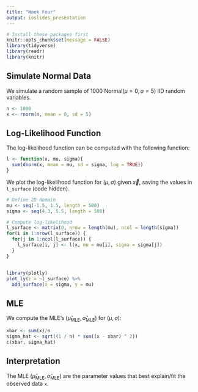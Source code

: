 ```yaml
---
title: "Week Four"
output: ioslides_presentation
---
```


```r
# Install these packages first
knitr::opts_chunk$set(message = FALSE)
library(tidyverse)
library(readr)
library(knitr)
```

## Simulate Normal Data

We simulate a random sample of 1000 Normal$(\mu=0, \sigma=5)$ IID random variables.

```r
n <- 1000
x <- rnorm(n, mean = 0, sd = 5)
```



## Log-Likelihood Function

The log-likelihood function can be computed with the following function:

```r
l <- function(x, mu, sigma){
  sum(dnorm(x, mean = mu, sd = sigma, log = TRUE))
}
```

We plot the log-likelihood function for $(\mu, \sigma)$ given $\vec{x}$, saving the values in `l_surface` (code hidden).

```r
# Define 2D domain
mu <- seq(-1.5, 1.5, length = 500)
sigma <- seq(4.3, 5.5, length = 500)

# Compute log-likelihood
l_surface <- matrix(0, nrow = length(mu), ncol = length(sigma))
for(i in 1:nrow(l_surface)) {
  for(j in 1:ncol(l_surface)) {
    l_surface[i, j] <- l(x, mu = mu[i], sigma = sigma[j])
  }
}
```

## 

```r
library(plotly)
plot_ly(z = ~l_surface) %>% 
  add_surface(x = sigma, y = mu)
```


## MLE

We compute the MLE's $(\widehat{\mu}_{\text{MLE}}, \widehat{\sigma}_{\text{MLE}})$ for $(\mu, \sigma)$:

```r
xbar <- sum(x)/n
sigma_hat <- sqrt((1 / n) * sum((x - xbar) ^ 2))
c(xbar, sigma_hat)
```


## Interpretation

The MLE $(\widehat{\mu}_{\text{MLE}}, \widehat{\sigma}_{\text{MLE}})$ are the parameter values that best explain/fit the observed data `x`.